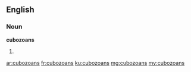 ==English==

===Noun===
'''cubozoans'''

# {{plural of|cubozoan}}

[[ar:cubozoans]]
[[fr:cubozoans]]
[[ku:cubozoans]]
[[mg:cubozoans]]
[[my:cubozoans]]